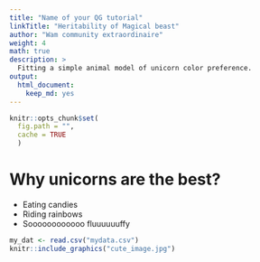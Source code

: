 ```yaml
---
title: "Name of your QG tutorial"
linkTitle: "Heritability of Magical beast"
author: "Wam community extraordinaire"
weight: 4
math: true
description: >
  Fitting a simple animal model of unicorn color preference.
output: 
  html_document: 
    keep_md: yes
---
```


```r
knitr::opts_chunk$set(
  fig.path = "",
  cache = TRUE
  )
```

# Why unicorns are the best?

* Eating candies
* Riding rainbows
* Soooooooooooo fluuuuuuffy


```r
my_dat <- read.csv("mydata.csv")
knitr::include_graphics("cute_image.jpg")
```